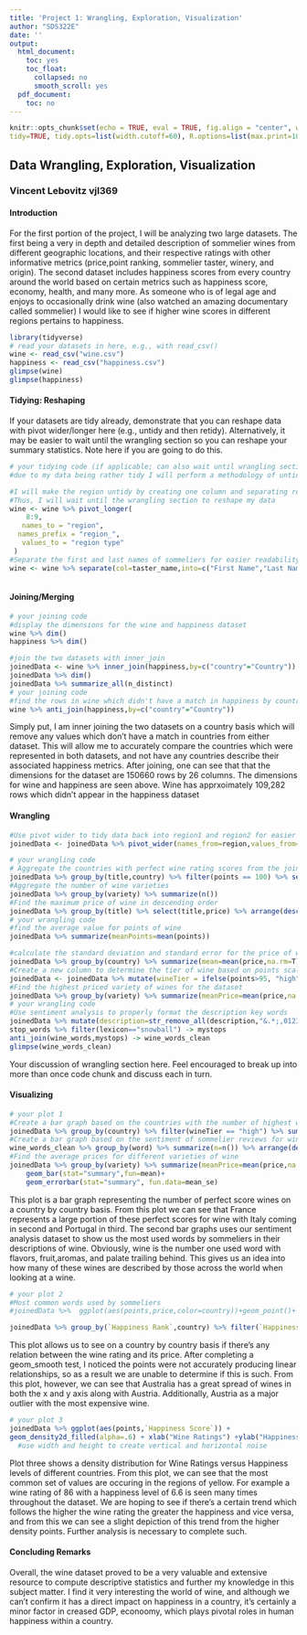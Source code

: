 ```yaml
---
title: 'Project 1: Wrangling, Exploration, Visualization'
author: "SDS322E"
date: ''
output:
  html_document:
    toc: yes
    toc_float:
      collapsed: no
      smooth_scroll: yes
  pdf_document:
    toc: no
---
```


```r
knitr::opts_chunk$set(echo = TRUE, eval = TRUE, fig.align = "center", warning = F, message = F,
tidy=TRUE, tidy.opts=list(width.cutoff=60), R.options=list(max.print=100))
```

## Data Wrangling, Exploration, Visualization

### Vincent Lebovitz vjl369

#### Introduction 

For the first portion of the project, I will be analyzing two large datasets. The first being a very in depth and detailed description of sommelier wines from different geographic locations, and their respective ratings with other informative metrics (price,point ranking, sommelier taster, winery, and origin). The second dataset includes happiness scores from every country around the world based on certain metrics such as happiness score, economy, health, and many more. As someone who is of legal age and enjoys to occasionally drink wine (also watched an amazing documentary called sommelier) I would like to see if higher wine scores in different regions pertains to happiness.

```R
library(tidyverse)
# read your datasets in here, e.g., with read_csv()
wine <- read_csv("wine.csv")
happiness <- read_csv("happiness.csv")
glimpse(wine)
glimpse(happiness)
```

#### Tidying: Reshaping

If your datasets are tidy already, demonstrate that you can reshape data with pivot wider/longer here (e.g., untidy and then retidy). Alternatively, it may be easier to wait until the wrangling section so you can reshape your summary statistics. Note here if you are going to do this.

```R
# your tidying code (if applicable; can also wait until wrangling section)
#due to my data being rather tidy I will perform a methodology of untidying and tidying

#I will make the region untidy by creating one column and separating regions by a column
#Thus, I will wait until the wrangling section to reshape my data
wine <- wine %>% pivot_longer(
    8:9,
   names_to = "region",
  names_prefix = "region_",
   values_to = "region type"
 )
#Separate the first and last names of sommeliers for easier readability
wine <- wine %>% separate(col=taster_name,into=c("First Name","Last Name"),sep=" ")



```

    
#### Joining/Merging

```R
# your joining code
#display the dimensions for the wine and happiness dataset
wine %>% dim()
happiness %>% dim()

#join the two datasets with inner_join
joinedData <- wine %>% inner_join(happiness,by=c("country"="Country"))
joinedData %>% dim()
joinedData %>% summarize_all(n_distinct)
# your joining code
#find the rows in wine which didn't have a match in happiness by country
wine %>% anti_join(happiness,by=c("country"="Country"))

```

Simply put, I am inner joining the two datasets on a country basis which will remove any values which don't have a match in countries from either dataset. This will allow me to accurately compare the countries which were represented in both datasets, and not have any countries describe their associated happiness metrics. After joining, one can see that that the dimensions for the dataset are 150660 rows by 26 columns. The dimensions for wine and happiness are seen above. Wine has apprxoimately 109,282 rows which didn't appear in the happiness dataset

####  Wrangling

```R
#Use pivot wider to tidy data back into region1 and region2 for easier readibility, and more in depth analysis
joinedData <- joinedData %>% pivot_wider(names_from=region,values_from=`region type`,names_prefix="region_")

# your wrangling code
# Aggregate the countries with perfect wine rating scores from the joined dataset
joinedData %>% group_by(title,country) %>% filter(points == 100) %>% select(title,points,country) %>% arrange(desc(points))
#Aggregate the number of wine varieties
joinedData %>% group_by(variety) %>% summarize(n())
#Find the maximum price of wine in descending order
joinedData %>% group_by(title) %>% select(title,price) %>% arrange(desc(price)) 
# your wrangling code
#find the average value for points of wine
joinedData %>% summarize(meanPoints=mean(points))

#calculate the standard deviation and standard error for the price of wine on a country basis
joinedData %>% group_by(country) %>% summarize(mean=mean(price,na.rm=T), n=n(), sd=sd(price,na.rm=T), se=sd/sqrt(n)) 
#Create a new column to determine the tier of wine based on points scale
joinedData <- joinedData %>% mutate(wineTier = ifelse(points>95, "high", ifelse(points<=95 & 50<=points, "med", "low")))
#Find the highest priced variety of wines for the dataset
joinedData %>% group_by(variety) %>% summarize(meanPrice=mean(price,na.rm=T)) %>% arrange(desc(meanPrice)) %>% slice(1:10)
# your wrangling code
#Use sentiment analysis to properly format the description key words
joinedData %>% mutate(description=str_remove_all(description,"&.*;,0123456789")) %>% unnest_tokens(word,description) -> wine_words
stop_words %>% filter(lexicon=="snowball") -> mystops
anti_join(wine_words,mystops) -> wine_words_clean
glimpse(wine_words_clean)

```

Your discussion of wrangling section here. Feel encouraged to break up into more than once code chunk and discuss each in turn.


#### Visualizing

```R
# your plot 1
#Create a bar graph based on the countries with the number of highest wine ratings on a per country basis
joinedData %>% group_by(country) %>% filter(wineTier == "high") %>% summarize(countryCount=n()) %>% ggplot(aes(country,countryCount,fill=country))+ geom_bar(stat="identity") + xlab("Country") +ylab("Count") +ggtitle("Countries based on Highest Quality Wine Ratings")+scale_y_continuous(breaks=seq(0,300,25)) + theme_bw()
#Create a bar graph based on the sentiment of sommelier reviews for wine descriptions
wine_words_clean %>% group_by(word) %>% summarize(n=n()) %>% arrange(desc(n)) %>% slice(1:10) %>% ggplot(aes(word,n))+geom_bar(stat="identity")+ scale_colour_brewer(palette = "Accent")+ xlab("Most Used Sommelier Terms") +ylab("Usage in Descriptions") +ggtitle("The Ten Most Used Terms by Sommeliers and their Frequencies")+scale_y_continuous(breaks=seq(10000,50000,5000))+theme_minimal() 
#Find the average prices for different varieties of wine
joinedData %>% group_by(variety) %>% summarize(meanPrice=mean(price,na.rm=T)) %>% arrange(desc(meanPrice)) %>% slice(1:8) %>% ggplot(aes(x = variety, y = meanPrice,fill=variety))+
    geom_bar(stat="summary",fun=mean)+
    geom_errorbar(stat="summary", fun.data=mean_se)
```

This plot is a bar graph representing the number of perfect score wines on a country by country basis. From this plot we can see that France represents a large portion of these perfect scores for wine with Italy coming in second and Portugal in third. The second bar graphs uses our sentiment analysis dataset to show us the most used words by sommeliers in their descriptions of wine. Obviously, wine is the number one used word with flavors, fruit,aromas, and palate trailing behind. This gives us an idea into how many of these wines are described by those across the world when looking at a wine. 

```R
# your plot 2
#Most common words used by sommeliers
#joinedData %>%  ggplot(aes(points,price,color=country))+geom_point()+ xlab("Wine Score (points)") +ylab("Price of Wine") +ggtitle("Wine Rating versus Price on a Country Basis") 

joinedData %>% group_by(`Happiness Rank`,country) %>% filter(`Happiness Rank` < 25) %>% select(country,`Happiness Rank`,points,price) %>% ggplot(aes(points,price,color=country)) +xlab("Wine Ratings") +ylab("Price of Wine") +ggtitle("Wine Ratings versus Price on a Country Basis")+geom_point(alpha=0.9)+ theme_classic()

```

This plot allows us to see on a country by country basis if there's any relation between the wine rating and its price. After completing a geom_smooth test, I noticed the points were not accurately producing linear relationships, so as a result we are unable to determine if this is such. From this plot, however, we can see that Australia has a great spread of wines in both the x and y axis along with Austria. Additionally, Austria as a major outlier with the most expensive wine. 

```R
# your plot 3
joinedData %>% ggplot(aes(points,`Happiness Score`)) +
geom_density2d_filled(alpha=.6) + xlab("Wine Ratings") +ylab("Happiness of Countries") +ggtitle("Density Visualisations of Wine Ratings versus Happiness Scores") +theme_minimal()
  #use width and height to create vertical and horizontal noise

```
Plot three shows a density distribution for Wine Ratings versus Happiness levels of different countries. From this plot, we can see that the most common set of values are occuring in the regions of yellow. For example a wine rating of 86 with a happiness level of 6.6 is seen many times throughout the dataset. We are hoping to see if there's a certain trend which follows the higher the wine rating the greater the happiness and vice versa, and from this we can see a slight depiction of this trend from the higher density points. Further analysis is necessary to complete such.

#### Concluding Remarks

Overall, the wine dataset proved to be a very valuable and extensive resource to compute descriptive statistics and further my knowledge in this subject matter. I find it very interesting the world of wine, and although we can't confirm it has a direct impact on happiness in a country, it's certainly a minor factor in creased GDP, econoomy, which plays pivotal roles in human happiness within a country.




